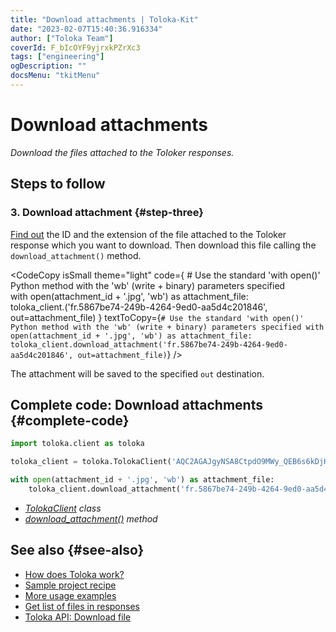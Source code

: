 ```yaml
---
title: "Download attachments | Toloka-Kit"
date: "2023-02-07T15:40:36.916334"
author: ["Toloka Team"]
coverId: F_bIcOYF9yjrxkPZrXc3
tags: ["engineering"]
ogDescription: ""
docsMenu: "tkitMenu"
---
```



# Download attachments

_Download the files attached to the Toloker responses._

## Steps to follow

<Import/>

<Instantiate/>

### 3. Download attachment {#step-three}

[Find out](/docs-new/toloka-kit/recipes/get-attachments) the ID and the extension of the file attached to the Toloker response which you want to download. Then download this file calling the `download_attachment()` method.

<CodeCopy
  isSmall
  theme="light"
  code={
    <HighlightChildren language="python">
      # Use the standard 'with open()' Python method with the 'wb' (write + binary) parameters specified
      <br/>with open(attachment_id + '.jpg', 'wb') as attachment_file:
      <br/>    toloka_client.<Term term="download_attachment"><DownloadAttachment/></Term>('fr.5867be74-249b-4264-9ed0-aa5d4c201846', out=attachment_file)
    </HighlightChildren>
  }
  textToCopy={`# Use the standard 'with open()' Python method with the 'wb' (write + binary) parameters specified
with open(attachment_id + '.jpg', 'wb') as attachment_file:
    toloka_client.download_attachment('fr.5867be74-249b-4264-9ed0-aa5d4c201846', out=attachment_file)`}
/>

The attachment will be saved to the specified `out` destination.

## Complete code: Download attachments {#complete-code}

```python
import toloka.client as toloka

toloka_client = toloka.TolokaClient('AQC2AGAJgyNSA8CtpdO9MWy_QEB6s6kDjHUoElE', 'PRODUCTION')

with open(attachment_id + '.jpg', 'wb') as attachment_file:
    toloka_client.download_attachment('fr.5867be74-249b-4264-9ed0-aa5d4c201846', out=attachment_file)
```

<Note mode="tip" title="List of classes and methods used in this recipe">

- _[TolokaClient](/docs-new/toloka-kit/reference/toloka.client.TolokaClient) class_
- _[download_attachment()](/docs-new/toloka-kit/reference/toloka.client.TolokaClient.download_attachment) method_

</Note>

## See also {#see-also}

- [How does Toloka work?](https://toloka.ai/en/docs/guide/concepts/overview)
- [Sample project recipe](/docs-new/toloka-kit/recipes/learn-basics)
- [More usage examples](/docs-new/toloka-kit/recipes/use-cases)
- [Get list of files in responses](/docs-new/toloka-kit/recipes/get-attachments)
- [Toloka API: Download file](https://toloka.ai/docs/api/api-reference/#get-/attachments/-id-/download)

